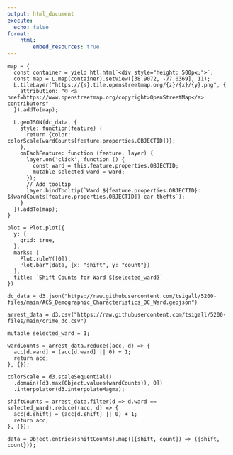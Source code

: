 ```yaml
---
output: html_document
execute:
  echo: false
format:
    html:
        embed_resources: true
---
```

::: {layout-ncol="2"}
```ojs
map = {
  const container = yield htl.html`<div style="height: 500px;">`;
  const map = L.map(container).setView([38.9072, -77.0369], 11);
  L.tileLayer("https://{s}.tile.openstreetmap.org/{z}/{x}/{y}.png", {
    attribution: "© <a href=https://www.openstreetmap.org/copyright>OpenStreetMap</a> contributors"
  }).addTo(map);

  L.geoJSON(dc_data, {
    style: function(feature) {
      return {color: colorScale(wardCounts[feature.properties.OBJECTID])};
    },
    onEachFeature: function (feature, layer) {
      layer.on('click', function () {
        const ward = this.feature.properties.OBJECTID;
        mutable selected_ward = ward;
      });
      // Add tooltip
      layer.bindTooltip(`Ward ${feature.properties.OBJECTID}: ${wardCounts[feature.properties.OBJECTID]} car thefts`);
    }
  }).addTo(map);
}
```


```ojs
plot = Plot.plot({
  y: {
    grid: true,
  },
  marks: [
    Plot.ruleY([0]),
    Plot.barY(data, {x: "shift", y: "count"})
  ],
  title: `Shift Counts for Ward ${selected_ward}`
})
```

:::

```ojs
dc_data = d3.json("https://raw.githubusercontent.com/tsigall/5200-files/main/ACS_Demographic_Characteristics_DC_Ward.geojson")
```


```ojs
arrest_data = d3.csv("https://raw.githubusercontent.com/tsigall/5200-files/main/crime_dc.csv")
```

```ojs
mutable selected_ward = 1;
```


```ojs
wardCounts = arrest_data.reduce((acc, d) => {
  acc[d.ward] = (acc[d.ward] || 0) + 1;
  return acc;
}, {});
```


```ojs
colorScale = d3.scaleSequential()
  .domain([d3.max(Object.values(wardCounts)), 0])
  .interpolator(d3.interpolateMagma);
```


```ojs
shiftCounts = arrest_data.filter(d => d.ward == selected_ward).reduce((acc, d) => {
  acc[d.shift] = (acc[d.shift] || 0) + 1;
  return acc;
}, {});
```


```ojs
data = Object.entries(shiftCounts).map(([shift, count]) => ({shift, count}));
```